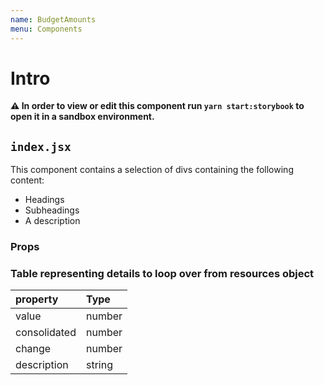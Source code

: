 ```yaml
---
name: BudgetAmounts
menu: Components
---
```




# Intro

**⚠️ In order to view or edit this component run `yarn start:storybook` to open it in a sandbox environment.**

## `index.jsx`
This component contains a selection of divs containing the following content:
 - Headings
 - Subheadings
 - A description

### Props

<PropsTable of={Intro} />

### Table representing details to loop over from resources object


  | property        | Type           |
  | :---------------| :------------- |
  | value           | number         |
  | consolidated    | number         |
  | change          | number         |
  | description     | string         |